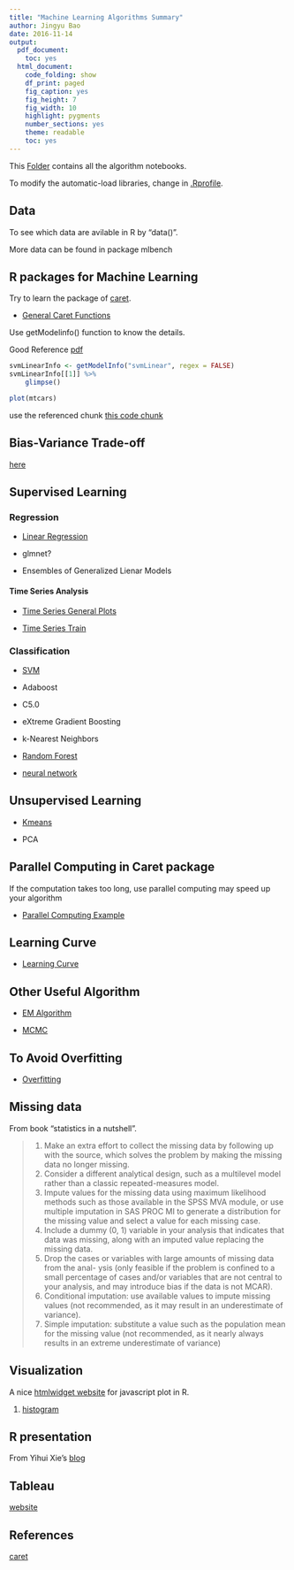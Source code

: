 ```yaml
---
title: "Machine Learning Algorithms Summary"
author: Jingyu Bao
date: 2016-11-14
output:
  pdf_document:
    toc: yes
  html_document:
    code_folding: show
    df_print: paged
    fig_caption: yes
    fig_height: 7
    fig_width: 10
    highlight: pygments
    number_sections: yes
    theme: readable
    toc: yes
---
```



This [Folder](./) contains all the algorithm notebooks.

To modify the automatic-load libraries, change in [.Rprofile](./.Rprofile).

## Data

To see which data are avilable in R by "data()".

More data can be found in package mlbench


## R packages for Machine Learning

Try to learn the package of [caret](http://topepo.github.io/caret/index.html).

- [General Caret Functions](./caret functions/Tuning Parameters.nb.html)

Use getModelinfo() function to know the details.

Good Reference [pdf](./user_caret_2up.pdf)

<a id="svmLinearInfo"></a>
```r
svmLinearInfo <- getModelInfo("svmLinear", regex = FALSE)
svmLinearInfo[[1]] %>%
    glimpse()

plot(mtcars)
```

use the referenced chunk [this code chunk](#svmLinearInfo)

## Bias-Variance Trade-off

[here](http://scott.fortmann-roe.com/docs/BiasVariance.html)


## Supervised Learning

### Regression

- [Linear Regression](./Linear Regression/Linear Regression.nb.html)

- glmnet?

- Ensembles of Generalized Lienar Models

#### Time Series Analysis

- [Time Series General Plots](./time series/ts_plots.nb.html)

- [Time Series Train](./time series/ts_trains.nb.html)

### Classification

- [SVM](./svm/svm.nb.html)

- Adaboost

- C5.0

- eXtreme Gradient Boosting

- k-Nearest Neighbors

- [Random Forest](./Random Forest/Random forest.nb.html)

- [neural network](./neural network/neural network.nb.html)

## Unsupervised Learning

- [Kmeans](./kmeans/kmeans.nb.html)

- PCA


## Parallel Computing in Caret package

If the computation takes too long, use parallel computing may speed up your algorithm

- [Parallel Computing Example](./parallel computing/parallel computing example.nb.html)


## Learning Curve

- [Learning Curve](./learning curve/Learning Curve.nb.html)

## Other Useful Algorithm

- [EM Algorithm](./EM algorithm/EM algorithm.nb.html)

- [MCMC](./MCMC/MCMC.nb.html)

## To Avoid Overfitting

- [Overfitting](./Overfitting/overfitting.nb.html)

## Missing data 

From book "statistics in a nutshell".

> 1. Make an extra effort to collect the missing data by following up with the
source, which solves the problem by making the missing data no longer
missing.
2. Consider a different analytical design, such as a multilevel model rather than
a classic repeated-measures model.
3. Impute values for the missing data using maximum likelihood methods such
as those available in the SPSS MVA module, or use multiple imputation in
SAS PROC MI to generate a distribution for the missing value and select a
value for each missing case.
4. Include a dummy (0, 1) variable in your analysis that indicates that data was
missing, along with an imputed value replacing the missing data.
5. Drop the cases or variables with large amounts of missing data from the anal-
ysis (only feasible if the problem is confined to a small percentage of cases
and/or variables that are not central to your analysis, and may introduce bias
if the data is not MCAR).
6. Conditional imputation: use available values to impute missing values (not
recommended, as it may result in an underestimate of variance).
7. Simple imputation: substitute a value such as the population mean for the
missing value (not recommended, as it nearly always results in an extreme underestimate of variance)

## Visualization

A nice [htmlwidget website](http://www.htmlwidgets.org) for javascript plot in R.

1. [histogram](./Visualization/histogram.Rmd)

## R presentation

From Yihui Xie's [blog](https://slides.yihui.name/xaringan/#1)

## Tableau

[website](https://www.tableau.com/products)

## References

[caret](http://topepo.github.io/caret/index.html)
